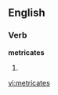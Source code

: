 
==English==

===Verb===
'''metricates'''

# {{third-person singular of|[[metricate]]}}

[[vi:metricates]]
